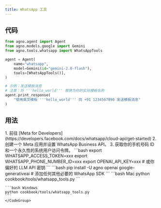 ```yaml
---
title: WhatsApp 工具
---
```


## 代码

```python cookbook/tools/whatsapp_tools.py
from agno.agent import Agent
from agno.models.google import Gemini
from agno.tools.whatsapp import WhatsAppTools

agent = Agent(
    name="whatsapp",
    model=Gemini(id="gemini-2.0-flash"),
    tools=[WhatsAppTools()],
)

# 示例：发送模板消息
# 注意：将 '''hello_world''' 替换为你的实际模板名称
agent.print_response(
    "使用英文模板 '''hello_world''' 向 +91 1234567890 发送模板消息"
)
```

## 用法

<Steps>
  <Snippet file="create-venv-step.mdx" />

  <Step title="设置 WhatsApp Business API">
    1. 前往 [Meta for Developers](https://developers.facebook.com/docs/whatsapp/cloud-api/get-started)
    2. 创建一个 Meta 应用并设置 WhatsApp Business API。
    3. 获取你的手机号码 ID 和一个永久性的系统用户访问令牌。
  </Step>

  <Step title="设置你的 API 密钥和标识符">
    ```bash
    export WHATSAPP_ACCESS_TOKEN=xxx
    export WHATSAPP_PHONE_NUMBER_ID=xxx
    export OPENAI_API_KEY=xxx # 或你偏好的 LLM API 密钥
    ```
  </Step>

  <Step title="安装库">
    ```bash
    pip install -U agno openai google-generativeai # 添加任何其他必要的 WhatsApp SDK
    ```
  </Step>

  <Step title="运行 Agent">
    <CodeGroup>
    ```bash Mac
    python cookbook/tools/whatsapp_tools.py
    ```

    ```bash Windows
    python cookbook/tools/whatsapp_tools.py
    ```
    </CodeGroup>
  </Step>
</Steps>